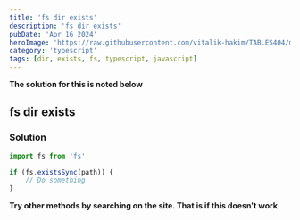 ```yaml
---
title: 'fs dir exists'
description: 'fs dir exists'
pubDate: 'Apr 16 2024'
heroImage: 'https://raw.githubusercontent.com/vitalik-hakim/TABLES404/main/error_b/typescript.png'
category: 'typescript'
tags: [dir, exists, fs, typescript, javascript]
---
```


**The solution for this is noted below**

## fs dir exists

### Solution

```typescript
import fs from 'fs'

if (fs.existsSync(path)) {
	// Do something
}
```

**Try other methods by searching on the site. That is if this doesn't work**

